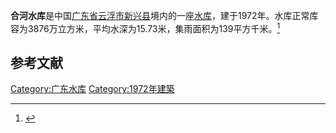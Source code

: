 {{Infobox Reservoir 
|name = 合河水库
|nickname = 
|image = 
|image_caption = 
|map = 
|map_caption = 
|pushpin_map = 
|pushpin_map_caption = 
|code = BHA58002233
|class = 
|location_of_reservoir = [[广东省|广东省]][[云浮市|云浮市]][[新兴县|新兴县]]
|location_of_dam = 
|inflow = 
|outflow = 
|catchment_area = 139
|reservoir_area = 
|mean_depth = 15.73
|maximum_depth = 
|flood_level = 
|normal_water_level = 
|dead_water_level = 
|water_quality = 
|island = 
|maximum_storage_capacity = 
|normal_storage_capacity = 3876万
|dead_storage_capacity = 
|type_of_dam = 
|elevation_of_dam = 
|height_of_dam = 
|length_of_dam = 
|width_of_dam = 
|installed_capacity = 
|irrigated_area =
|start = 
|complete = 1972年
|cost = 
|emigrate = 
|latd = 22.4718
|latm = 
|lats = 
|latNS = N
|longd = 112.127
|longm = 
|longs = 
|longEW = E
|website = 
|footnotes = 
}}
'''合河水库'''是中国[[广东省|广东省]][[云浮市|云浮市]][[新兴县|新兴县]]境内的一座[[水库|水库]]，建于1972年。水库正常库容为3876万立方米，平均水深为15.73米，集雨面积为139平方千米。<ref>{{cite web |url=http://brim.ihb.ac.cn/12/CN/12.asp |title=中国大中型水库基本特征数据库 |work=中国生物多样性信息系统内陆水体生物学分部 |deadurl=yes |archiveurl=https://web.archive.org/web/20120402061833/http://brim.ihb.ac.cn/12/CN/12.asp |archivedate=2012-04-02 |accessdate=2012-03-28 }}</ref>
== 参考文献 ==
{{Reflist}}

{{广东小作品}}

[[Category:广东水库|Category:广东水库]]
[[Category:1972年建築|Category:1972年建築]]